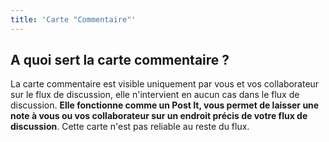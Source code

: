 ```yaml
---
title: 'Carte "Commentaire"'
---
```

## A quoi sert la carte commentaire ?

La carte commentaire est visible uniquement par vous et vos collaborateur sur le flux de discussion, elle n'intervient en aucun cas dans le flux de discussion. **Elle fonctionne comme un Post It, vous permet de laisser une note à vous ou vos collaborateur sur un endroit précis de votre flux de discussion**. Cette carte n'est pas reliable au reste du flux.